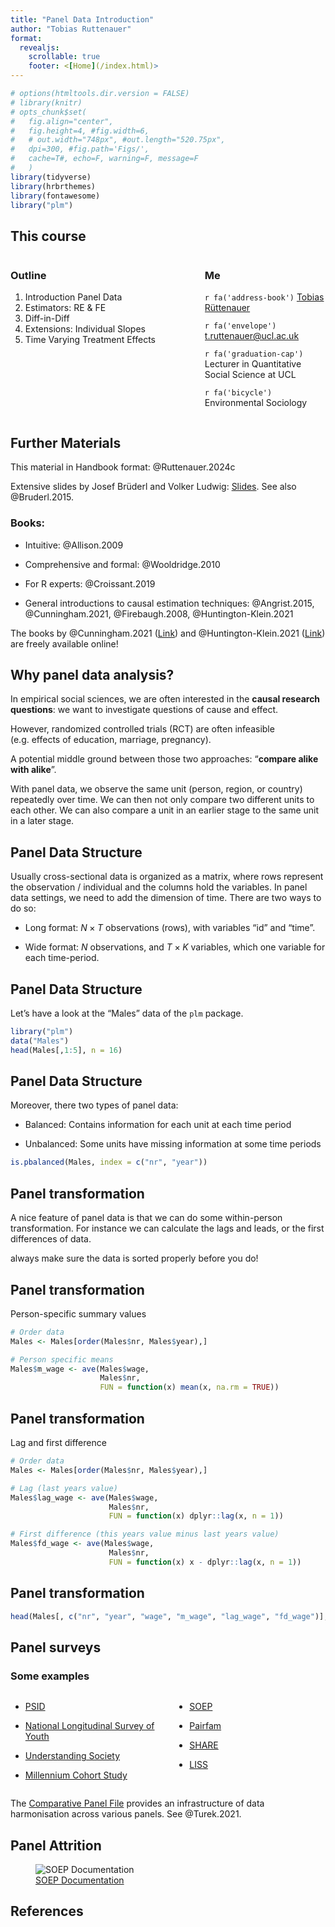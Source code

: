 ```yaml
---
title: "Panel Data Introduction"
author: "Tobias Ruttenauer"
format: 
  revealjs:
    scrollable: true
    footer: <[Home](/index.html)> 
---
```


```r
# options(htmltools.dir.version = FALSE)
# library(knitr)
# opts_chunk$set(
#   fig.align="center",  
#   fig.height=4, #fig.width=6,
#   # out.width="748px", #out.length="520.75px",
#   dpi=300, #fig.path='Figs/',
#   cache=T#, echo=F, warning=F, message=F
#   )
library(tidyverse)
library(hrbrthemes)
library(fontawesome)
library("plm")
```


## This course  {.smaller}

:::: {.columns}

::: {.column width="60%"}
### Outline

1) Introduction Panel Data
2) Estimators: RE & FE
3) Diff-in-Diff
4) Extensions: Individual Slopes
5) Time Varying Treatment Effects 
:::


::: {.column width="40%"}
### Me

`r fa('address-book')` [Tobias Rüttenauer](https://ruettenauer.github.io/)

`r fa('envelope')` [t.ruttenauer@ucl.ac.uk](mailto:t.ruttenauer@ucl.ac.uk)

`r fa('graduation-cap')` Lecturer in Quantitative Social Science at UCL

`r fa('bicycle')` Environmental Sociology
:::
::::



## Further Materials {.smaller}

This material in Handbook format: @Ruttenauer.2024c

Extensive slides by Josef Brüderl and Volker Ludwig: [Slides](https://www.ls3.soziologie.uni-muenchen.de/studium-lehre/archiv/teaching-marterials/panel-analysis_april-2019.pdf). See also @Bruderl.2015.


### Books:

* Intuitive: @Allison.2009

* Comprehensive and formal: @Wooldridge.2010

* For R experts: @Croissant.2019

* General introductions to causal estimation techniques: @Angrist.2015, @Cunningham.2021, @Firebaugh.2008, @Huntington-Klein.2021

The books by @Cunningham.2021 ([Link](https://mixtape.scunning.com/)) and @Huntington-Klein.2021 ([Link](https://theeffectbook.net/)) are freely available online!




## Why panel data analysis?

::: {.fragment fragment-index=1}
In empirical social sciences, we are often interested in the **causal research questions**: we want to investigate questions of cause and effect. 

However, randomized controlled trials (RCT) are often infeasible (e.g. effects of education, marriage, pregnancy).
:::

::: {.fragment fragment-index=2}
A potential middle ground between those two approaches: “**compare alike with alike**”. 

With panel data, we observe the same unit (person, region, or country) repeatedly over time. We can then  not only compare two different units to each other. We can also compare a unit in an earlier stage to the same unit in a later stage.
:::


## Panel Data Structure

Usually cross-sectional data is organized as a matrix, where rows represent the observation / individual and the columns hold the variables. In panel data settings, we need to add the dimension of time. There are two ways to do so:

* Long format: $N \times T$ observations (rows), with variables "id" and "time".

* Wide format: $N$ observations, and $T \times K$ variables, which one variable for each time-period.

## Panel Data Structure

Let's have a look at the "Males" data of the `plm` package.
  
```r
library("plm")
data("Males")
head(Males[,1:5], n = 16)
```

## Panel Data Structure

Moreover, there two types of panel data:

* Balanced: Contains information for each unit at each time period

* Unbalanced: Some units have missing information at some time periods

```r
is.pbalanced(Males, index = c("nr", "year"))
```

## Panel transformation

A nice feature of panel data is that we can do some within-person transformation. For instance we can calculate the lags and leads, or the first differences of data. 

::: {.callout-note}
always make sure the data is sorted properly before you do!
:::



## Panel transformation

Person-specific summary values

```r
# Order data
Males <- Males[order(Males$nr, Males$year),]

# Person specific means
Males$m_wage <- ave(Males$wage,
                    Males$nr,
                    FUN = function(x) mean(x, na.rm = TRUE))
```



## Panel transformation

Lag and first difference

```r
# Order data
Males <- Males[order(Males$nr, Males$year),]

# Lag (last years value)
Males$lag_wage <- ave(Males$wage,
                      Males$nr,
                      FUN = function(x) dplyr::lag(x, n = 1))

# First difference (this years value minus last years value)
Males$fd_wage <- ave(Males$wage,
                      Males$nr,
                      FUN = function(x) x - dplyr::lag(x, n = 1))
```


## Panel transformation

```r
head(Males[, c("nr", "year", "wage", "m_wage", "lag_wage", "fd_wage")], n = 16)
```


## Panel surveys

### Some examples

:::: {.columns}

::: {.column width="50%"}

* [PSID](https://psidonline.isr.umich.edu/)

* [National Longitudinal Survey of Youth](https://www.nlsinfo.org/content/cohorts/nlsy79)

* [Understanding Society](https://www.understandingsociety.ac.uk/)

* [Millennium Cohort Study](https://cls.ucl.ac.uk/cls-studies/millennium-cohort-study/)

:::

::: {.column width="50%"}

* [SOEP](https://www.diw.de/de/diw_01.c.678568.de/forschungsdatenzentrum_soep.html)

* [Pairfam](https://www.pairfam.de/)

* [SHARE](http://www.share-project.org/home0.html)

* [LISS](https://www.lissdata.nl/)

:::
::::

The [Comparative Panel File](https://www.cpfdata.com/) provides an infrastructure of data harmonisation across various panels. See @Turek.2021.

## Panel Attrition

![[SOEP Documentation](https://www.diw.de/documents/publikationen/73/diw_01.c.745900.de/diw_ssp0826.pdf)](fig/soep.PNG)

## References


